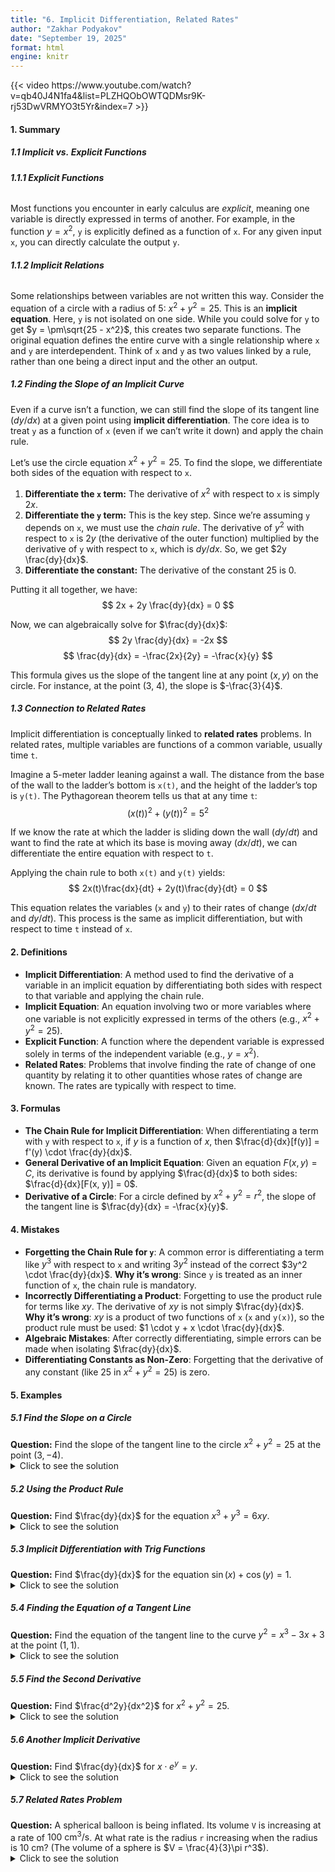 ```yaml
---
title: "6. Implicit Differentiation, Related Rates"
author: "Zakhar Podyakov"
date: "September 19, 2025"
format: html
engine: knitr
---
```


{{< video https://www.youtube.com/watch?v=qb40J4N1fa4&list=PLZHQObOWTQDMsr9K-rj53DwVRMYO3t5Yr&index=7 >}}

<!-- [QUIZ]() | [FLASHCARDS]() -->

#### **1. Summary**
##### **1.1 Implicit vs. Explicit Functions**
###### **1.1.1 Explicit Functions**
Most functions you encounter in early calculus are *explicit*, meaning one variable is directly expressed in terms of another. For example, in the function $y = x^2$, `y` is explicitly defined as a function of `x`. For any given input `x`, you can directly calculate the output `y`.

###### **1.1.2 Implicit Relations**
Some relationships between variables are not written this way. Consider the equation of a circle with a radius of 5: $x^2 + y^2 = 25$. This is an **implicit equation**. Here, `y` is not isolated on one side. While you could solve for `y` to get $y = \pm\sqrt{25 - x^2}$, this creates two separate functions. The original equation defines the entire curve with a single relationship where `x` and `y` are interdependent. Think of `x` and `y` as two values linked by a rule, rather than one being a direct input and the other an output.

<!-- DIAGRAM HERE -->

##### **1.2 Finding the Slope of an Implicit Curve**
Even if a curve isn't a function, we can still find the slope of its tangent line ($dy/dx$) at a given point using **implicit differentiation**. The core idea is to treat `y` as a function of `x` (even if we can't write it down) and apply the chain rule.

Let's use the circle equation $x^2 + y^2 = 25$. To find the slope, we differentiate both sides of the equation with respect to `x`.

1.  **Differentiate the `x` term:** The derivative of $x^2$ with respect to `x` is simply $2x$.
2.  **Differentiate the `y` term:** This is the key step. Since we're assuming `y` depends on `x`, we must use the *chain rule*. The derivative of $y^2$ with respect to `x` is $2y$ (the derivative of the outer function) multiplied by the derivative of `y` with respect to `x`, which is $dy/dx$. So, we get $2y \frac{dy}{dx}$.
3.  **Differentiate the constant:** The derivative of the constant 25 is 0.

Putting it all together, we have:
$$ 2x + 2y \frac{dy}{dx} = 0 $$

Now, we can algebraically solve for $\frac{dy}{dx}$:
$$ 2y \frac{dy}{dx} = -2x $$
$$ \frac{dy}{dx} = -\frac{2x}{2y} = -\frac{x}{y} $$

This formula gives us the slope of the tangent line at any point $(x, y)$ on the circle. For instance, at the point (3, 4), the slope is $-\frac{3}{4}$.

##### **1.3 Connection to Related Rates**
Implicit differentiation is conceptually linked to **related rates** problems. In related rates, multiple variables are functions of a common variable, usually time `t`.

Imagine a 5-meter ladder leaning against a wall. The distance from the base of the wall to the ladder's bottom is `x(t)`, and the height of the ladder's top is `y(t)`. The Pythagorean theorem tells us that at any time `t`:
$$ (x(t))^2 + (y(t))^2 = 5^2 $$

If we know the rate at which the ladder is sliding down the wall ($dy/dt$) and want to find the rate at which its base is moving away ($dx/dt$), we can differentiate the entire equation with respect to `t`.

Applying the chain rule to both `x(t)` and `y(t)` yields:
$$ 2x(t)\frac{dx}{dt} + 2y(t)\frac{dy}{dt} = 0 $$

This equation relates the variables (`x` and `y`) to their rates of change ($dx/dt$ and $dy/dt$). This process is the same as implicit differentiation, but with respect to time `t` instead of `x`.

#### **2. Definitions**
*   **Implicit Differentiation**: A method used to find the derivative of a variable in an implicit equation by differentiating both sides with respect to that variable and applying the chain rule.
*   **Implicit Equation**: An equation involving two or more variables where one variable is not explicitly expressed in terms of the others (e.g., $x^2 + y^2 = 25$).
*   **Explicit Function**: A function where the dependent variable is expressed solely in terms of the independent variable (e.g., $y = x^2$).
*   **Related Rates**: Problems that involve finding the rate of change of one quantity by relating it to other quantities whose rates of change are known. The rates are typically with respect to time.

#### **3. Formulas**
*   **The Chain Rule for Implicit Differentiation**: When differentiating a term with `y` with respect to `x`, if $y$ is a function of $x$, then $\frac{d}{dx}[f(y)] = f'(y) \cdot \frac{dy}{dx}$.
*   **General Derivative of an Implicit Equation**: Given an equation $F(x, y) = C$, its derivative is found by applying $\frac{d}{dx}$ to both sides: $\frac{d}{dx}[F(x, y)] = 0$.
*   **Derivative of a Circle**: For a circle defined by $x^2 + y^2 = r^2$, the slope of the tangent line is $\frac{dy}{dx} = -\frac{x}{y}$.

#### **4. Mistakes**
*   **Forgetting the Chain Rule for `y`**: A common error is differentiating a term like $y^3$ with respect to `x` and writing $3y^2$ instead of the correct $3y^2 \cdot \frac{dy}{dx}$. **Why it's wrong**: Since `y` is treated as an inner function of `x`, the chain rule is mandatory.
*   **Incorrectly Differentiating a Product**: Forgetting to use the product rule for terms like $xy$. The derivative of $xy$ is not simply $\frac{dy}{dx}$. **Why it's wrong**: $xy$ is a product of two functions of `x` (`x` and `y(x)`), so the product rule must be used: $1 \cdot y + x \cdot \frac{dy}{dx}$.
*   **Algebraic Mistakes**: After correctly differentiating, simple errors can be made when isolating $\frac{dy}{dx}$.
*   **Differentiating Constants as Non-Zero**: Forgetting that the derivative of any constant (like 25 in $x^2 + y^2 = 25$) is zero.

#### **5. Examples**
##### **5.1 Find the Slope on a Circle**
**Question:** Find the slope of the tangent line to the circle $x^2 + y^2 = 25$ at the point $(3, -4)$.
<details>
<summary>Click to see the solution</summary>

1.  **Differentiate both sides with respect to `x`:**
    $$ \frac{d}{dx}(x^2 + y^2) = \frac{d}{dx}(25) $$
    $$ 2x + 2y\frac{dy}{dx} = 0 $$
2.  **Solve for $\frac{dy}{dx}$:**
    $$ 2y\frac{dy}{dx} = -2x $$
    $$ \frac{dy}{dx} = -\frac{x}{y} $$
3.  **Substitute the point $(3, -4)$:**
    $$ \frac{dy}{dx} \bigg|_{(3,-4)} = -\frac{3}{-4} = \frac{3}{4} $$

**Answer:** The slope is **$\frac{3}{4}$**.
</details>

##### **5.2 Using the Product Rule**
**Question:** Find $\frac{dy}{dx}$ for the equation $x^3 + y^3 = 6xy$.
<details>
<summary>Click to see the solution</summary>

1.  **Differentiate both sides with respect to `x`:**
    $$ \frac{d}{dx}(x^3 + y^3) = \frac{d}{dx}(6xy) $$
2.  **Apply differentiation rules:**
    - Left side: $3x^2 + 3y^2\frac{dy}{dx}$
    - Right side (use product rule on $xy$): $6(1 \cdot y + x \cdot \frac{dy}{dx}) = 6y + 6x\frac{dy}{dx}$
3.  **Set them equal and solve for $\frac{dy}{dx}$:**
    $$ 3x^2 + 3y^2\frac{dy}{dx} = 6y + 6x\frac{dy}{dx} $$
    $$ 3y^2\frac{dy}{dx} - 6x\frac{dy}{dx} = 6y - 3x^2 $$
    $$ \frac{dy}{dx}(3y^2 - 6x) = 6y - 3x^2 $$
    $$ \frac{dy}{dx} = \frac{6y - 3x^2}{3y^2 - 6x} = \frac{2y - x^2}{y^2 - 2x} $$

**Answer:** $\frac{dy}{dx} = \frac{2y - x^2}{y^2 - 2x}$
</details>

##### **5.3 Implicit Differentiation with Trig Functions**
**Question:** Find $\frac{dy}{dx}$ for the equation $\sin(x) + \cos(y) = 1$.
<details>
<summary>Click to see the solution</summary>

1.  **Differentiate both sides with respect to `x`:**
    $$ \frac{d}{dx}(\sin(x) + \cos(y)) = \frac{d}{dx}(1) $$
2.  **Apply differentiation rules (using chain rule for $\cos(y)$):**
    $$ \cos(x) - \sin(y)\frac{dy}{dx} = 0 $$
3.  **Solve for $\frac{dy}{dx}$:**
    $$ -\sin(y)\frac{dy}{dx} = -\cos(x) $$
    $$ \frac{dy}{dx} = \frac{-\cos(x)}{-\sin(y)} = \frac{\cos(x)}{\sin(y)} $$

**Answer:** $\frac{dy}{dx} = \frac{\cos(x)}{\sin(y)}$
</details>

##### **5.4 Finding the Equation of a Tangent Line**
**Question:** Find the equation of the tangent line to the curve $y^2 = x^3 - 3x + 3$ at the point $(1, 1)$.
<details>
<summary>Click to see the solution</summary>

1.  **Find the slope using implicit differentiation:**
    $$ \frac{d}{dx}(y^2) = \frac{d}{dx}(x^3 - 3x + 3) $$
    $$ 2y\frac{dy}{dx} = 3x^2 - 3 $$
    $$ \frac{dy}{dx} = \frac{3x^2 - 3}{2y} $$
2.  **Calculate the slope at $(1, 1)$:**
    $$ m = \frac{3(1)^2 - 3}{2(1)} = \frac{3 - 3}{2} = 0 $$
3.  **Use the point-slope form to find the line's equation:**
    $$ y - y_1 = m(x - x_1) $$
    $$ y - 1 = 0(x - 1) $$
    $$ y - 1 = 0 \implies y = 1 $$

**Answer:** The equation of the tangent line is **$y = 1$**.
</details>

##### **5.5 Find the Second Derivative**
**Question:** Find $\frac{d^2y}{dx^2}$ for $x^2 + y^2 = 25$.
<details>
<summary>Click to see the solution</summary>

1.  **First, find the first derivative, $\frac{dy}{dx}$:**
    We already found this in a previous example: $\frac{dy}{dx} = -\frac{x}{y}$.
2.  **Differentiate $\frac{dy}{dx}$ with respect to `x` using the quotient rule:**
    $$ \frac{d^2y}{dx^2} = \frac{d}{dx}\left(-\frac{x}{y}\right) = -\frac{(1 \cdot y) - (x \cdot \frac{dy}{dx})}{y^2} $$
    $$ = -\frac{y - x\frac{dy}{dx}}{y^2} $$
3.  **Substitute the expression for $\frac{dy}{dx}$ back into the equation:**
    $$ = -\frac{y - x(-\frac{x}{y})}{y^2} = -\frac{y + \frac{x^2}{y}}{y^2} $$
4.  **Simplify the complex fraction:**
    $$ = -\frac{\frac{y^2 + x^2}{y}}{y^2} = -\frac{x^2 + y^2}{y^3} $$
5.  **Substitute the original relation $x^2 + y^2 = 25$:**
    $$ = -\frac{25}{y^3} $$

**Answer:** $\frac{d^2y}{dx^2} = -\frac{25}{y^3}$
</details>

##### **5.6 Another Implicit Derivative**
**Question:** Find $\frac{dy}{dx}$ for $x \cdot e^y = y$.
<details>
<summary>Click to see the solution</summary>

1.  **Differentiate both sides with respect to `x`. Use the product rule on the left side:**
    $$ \frac{d}{dx}(x \cdot e^y) = \frac{d}{dx}(y) $$
    $$ (1 \cdot e^y) + (x \cdot e^y \frac{dy}{dx}) = \frac{dy}{dx} $$
2.  **Gather terms with $\frac{dy}{dx}$ on one side:**
    $$ e^y = \frac{dy}{dx} - x e^y \frac{dy}{dx} $$
    $$ e^y = \frac{dy}{dx}(1 - x e^y) $$
3.  **Solve for $\frac{dy}{dx}$:**
    $$ \frac{dy}{dx} = \frac{e^y}{1 - x e^y} $$

**Answer:** $\frac{dy}{dx} = \frac{e^y}{1 - x e^y}$
</details>

##### **5.7 Related Rates Problem**
**Question:** A spherical balloon is being inflated. Its volume `V` is increasing at a rate of $100 \text{ cm}^3/\text{s}$. At what rate is the radius `r` increasing when the radius is 10 cm? (The volume of a sphere is $V = \frac{4}{3}\pi r^3$).
<details>
<summary>Click to see the solution</summary>

1.  **Identify the given information and what needs to be found:**
    - Given: $\frac{dV}{dt} = 100 \text{ cm}^3/\text{s}$
    - Find: $\frac{dr}{dt}$ when $r = 10 \text{ cm}$
2.  **Write the equation that relates the variables:**
    $$ V = \frac{4}{3}\pi r^3 $$
3.  **Differentiate both sides with respect to time `t`:**
    $$ \frac{d}{dt}(V) = \frac{d}{dt}\left(\frac{4}{3}\pi r^3\right) $$
    $$ \frac{dV}{dt} = \frac{4}{3}\pi \cdot (3r^2 \cdot \frac{dr}{dt}) $$
    $$ \frac{dV}{dt} = 4\pi r^2 \frac{dr}{dt} $$
4.  **Substitute the known values and solve for $\frac{dr}{dt}$:**
    $$ 100 = 4\pi (10)^2 \frac{dr}{dt} $$
    $$ 100 = 400\pi \frac{dr}{dt} $$
    $$ \frac{dr}{dt} = \frac{100}{400\pi} = \frac{1}{4\pi} $$

**Answer:** The radius is increasing at a rate of **$\frac{1}{4\pi} \text{ cm/s}$**.
</details>